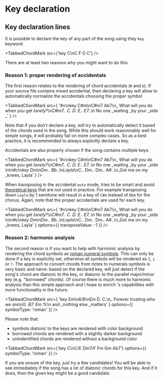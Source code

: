 
# Key declaration

## Key declaration lines

It is possible to declare the key of any part of the song using they `key` keyword:

<TabbedChordMark src={'key C\nC F G C'} />

There are at least two reasons why you might want to do this.

### Reason 1: proper rendering of accidentals

The first reason relates to the rendering of chord accidentals (`#` and `b`). If your source file contains mixed accidental, then declaring a key will allow <CM/> to automatically normalize the accidentals choosing the proper symbol

<TabbedChordMark
	src={
		'#v\nkey C#m\nC#m7 Ab7\n_ What will you do when you get _lonely?\nC#m7.. C. D. E.. E7..\n_ No one _waiting _by your _side _'
	}
/>

Note that if you don't declare a key, <CM/> will try to automatically detect it based of the chords used in the song.
While this should work reasonnably well for simple songs, it will probably fail on more complex cases.
So as a best practice, it is recommended to always explicitly declare a key.

Accidentals are also properly chosen if the song contains multiple keys:

<TabbedChordMark
	src={
		'#v\nkey C#m\nC#m7 Ab7\n_ What will you do when you get _lonely?\nC#m7.. C. D. E.. E7..\n_ No one _waiting _by your _side _\n\n#c\nkey Dm\nDm.. Bb..\nLayla_\nC.. Dm.. Dm.. A#..\n_Got me on my _knees, Layla'
	}
/>

When transposing in the accidental `auto` mode, <CM/> tries to be smart and avoid [theoretical keys](https://en.wikipedia.org/wiki/Theoretical_key) that are not used in practice.
For example transposing down `Layla` by 1 semitone will result in a key of `C#m` instead of `Dbm` for the chorus. Again, note that the proper accidentals are used for each key.

<TabbedChordMark
	src={
		'#v\nkey C#m\nC#m7 Ab7\n_ What will you do when you get _lonely?\nC#m7.. C. D. E.. E7..\n_ No one _waiting _by your _side _\n\n#c\nkey Dm\nDm.. Bb..\nLayla_\nC.. Dm.. Dm.. A#..\n_Got me on my _knees, Layla'
	}
	options={{ transposeValue: -1 }}
/>

### Reason 2: harmonic analysis

The second reason is if you want <CM/> to help with harmonic analysis by rendering the chord symbols as [roman numeral symbols](https://en.wikipedia.org/wiki/Roman_numeral_analysis).
This can only be done if a key is explicitly set, otherwise all symbols will be rendered as `I`, `i` or `?`.
The approach to convert chords from notes to numerals symbols is very basic and naive: based on the declared key, <CM/> will just detect if the song's chord are diatonic to the key,
or diatonic to the parallel major/minor key (e.g. "borrowed" chords).
Of course there is much more to harmonic analysis than this simple approach and I hope to enrich <CM/>'s capabilities with more functionality in the future.

<TabbedChordMark
	src={
		'key Em\n6/8\nEm D. C.\n_ Forever trusting _who we are\nG.  B7. Em %\n_ and _nothing else _matters'
	}
	options={{ symbolType: 'roman' }}
/>

Please note that:

-   symbols diatonic to the keys are rendered with color background
-   borrowed chords are rendered with a slightly darker background
-   unindentified chords are rendered without a background color

<TabbedChordMark
	src={'key C\nC/E Dm7/F Fm Gm Ab7'}
	options={{ symbolType: 'roman' }}
/>

If you are unsure of the key, just try a few candidates! You will be able to see immediately if the song has a lot of diatonic chords for this key.
And if it does, then the given key might be a good candidate.
